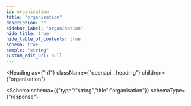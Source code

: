 ```yaml
---
id: organisation
title: "organisation"
description: ""
sidebar_label: "organisation"
hide_title: true
hide_table_of_contents: true
schema: true
sample: "string"
custom_edit_url: null
---
```



<Heading
  as={"h1"}
  className={"openapi__heading"}
  children={"organisation"}
>
</Heading>





<Schema
  schema={{"type":"string","title":"organisation"}}
  schemaType={"response"}
>
  
</Schema>
            